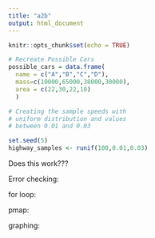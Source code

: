 ```yaml
---
title: "a2b"
output: html_document
---
```


```r
knitr::opts_chunk$set(echo = TRUE)
```

```r
# Recreate Possible Cars
possible_cars = data.frame(
  name = c("A","B","C","D"),
  mass=c(10000,65000,38000,30000), 
  area = c(22,30,22,10)
  )

# Creating the sample speeds with 
# uniform distribution and values 
# between 0.01 and 0.03

set.seed(5)
highway_samples <- runif(100,0.01,0.03)

```

Does this work???

Error checking:

for loop:

pmap:

graphing: